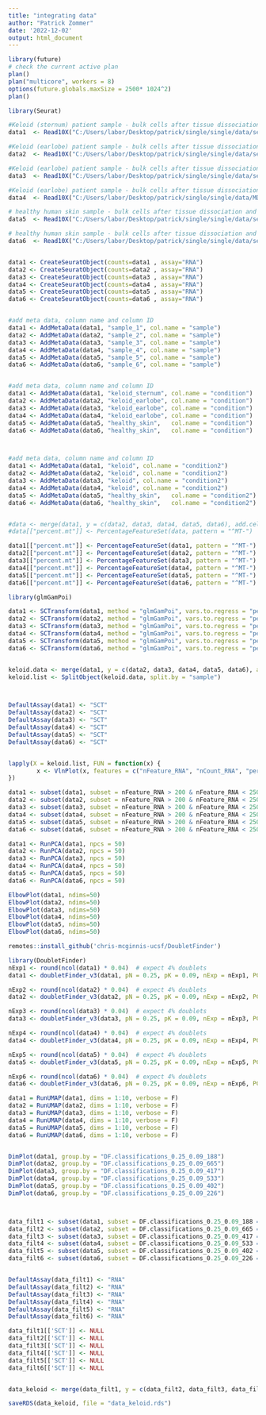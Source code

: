 ```yaml
---
title: "integrating data"
author: "Patrick Zommer"
date: '2022-12-02'
output: html_document
---
```




```r
library(future)
# check the current active plan
plan()
plan("multicore", workers = 8)
options(future.globals.maxSize = 2500* 1024^2)
plan()
```



```r
library(Seurat)

#Keloid (sternum) patient sample - bulk cells after tissue dissociation and death cell removal
data1  <- Read10X("C:/Users/labor/Desktop/patrick/single/single/data/set_4/MD001_DK1/filtered_feature_bc_matrix")

#Keloid (earlobe) patient sample - bulk cells after tissue dissociation and death cell removal.
data2  <- Read10X("C:/Users/labor/Desktop/patrick/single/single/data/set_16/MD004_DK3_Direder_4/filtered_feature_bc_matrix")

#Keloid (earlobe) patient sample - bulk cells after tissue dissociation and death cell removal,
data3  <- Read10X("C:/Users/labor/Desktop/patrick/single/single/data/set_20/MD005_DK4L_Direder_5/filtered_feature_bc_matrix")

#Keloid (earlobe) patient sample - bulk cells after tissue dissociation and death cell removal,
data4  <- Read10X("C:/Users/labor/Desktop/patrick/single/single/data/MD005_DK4R_Direder_5/filtered_feature_bc_matrix")

# healthy human skin sample - bulk cells after tissue dissociation and dead cell removal
data5  <- Read10X("C:/Users/labor/Desktop/patrick/single/single/data/set_30/MD007_DN2_NH_human_Direder_7/filtered_feature_bc_matrix")

# healthy human skin sample - bulk cells after tissue dissociation and dead cell removal
data6  <- Read10X("C:/Users/labor/Desktop/patrick/single/single/data/set_31/MD007_DN3_NH_human_Direder_7/filtered_feature_bc_matrix")


data1 <- CreateSeuratObject(counts=data1 , assay="RNA")
data2 <- CreateSeuratObject(counts=data2 , assay="RNA")
data3 <- CreateSeuratObject(counts=data3 , assay="RNA")
data4 <- CreateSeuratObject(counts=data4 , assay="RNA")
data5 <- CreateSeuratObject(counts=data5 , assay="RNA")
data6 <- CreateSeuratObject(counts=data6 , assay="RNA")


#add meta data, column name and column ID
data1 <- AddMetaData(data1, "sample_1", col.name = "sample")
data2 <- AddMetaData(data2, "sample_2", col.name = "sample")
data3 <- AddMetaData(data3, "sample_3", col.name = "sample")
data4 <- AddMetaData(data4, "sample_4", col.name = "sample")
data5 <- AddMetaData(data5, "sample_5", col.name = "sample")
data6 <- AddMetaData(data6, "sample_6", col.name = "sample")


#add meta data, column name and column ID
data1 <- AddMetaData(data1, "keloid_sternum", col.name = "condition")
data2 <- AddMetaData(data2, "keloid_earlobe", col.name = "condition")
data3 <- AddMetaData(data3, "keloid_earlobe", col.name = "condition")
data4 <- AddMetaData(data4, "keloid_earlobe", col.name = "condition")
data5 <- AddMetaData(data5, "healthy_skin",   col.name = "condition")
data6 <- AddMetaData(data6, "healthy_skin",   col.name = "condition")



#add meta data, column name and column ID
data1 <- AddMetaData(data1, "keloid", col.name = "condition2")
data2 <- AddMetaData(data2, "keloid", col.name = "condition2")
data3 <- AddMetaData(data3, "keloid", col.name = "condition2")
data4 <- AddMetaData(data4, "keloid", col.name = "condition2")
data5 <- AddMetaData(data5, "healthy_skin",   col.name = "condition2")
data6 <- AddMetaData(data6, "healthy_skin",   col.name = "condition2")


#data <- merge(data1, y = c(data2, data3, data4, data5, data6), add.cell.ids = c("k1", "k2", "k3", "k4", "k5", "k6"), project = "")
#data[["percent.mt"]] <- PercentageFeatureSet(data, pattern = "^MT-")

data1[["percent.mt"]] <- PercentageFeatureSet(data1, pattern = "^MT-")
data2[["percent.mt"]] <- PercentageFeatureSet(data2, pattern = "^MT-")
data3[["percent.mt"]] <- PercentageFeatureSet(data3, pattern = "^MT-")
data4[["percent.mt"]] <- PercentageFeatureSet(data4, pattern = "^MT-")
data5[["percent.mt"]] <- PercentageFeatureSet(data5, pattern = "^MT-")
data6[["percent.mt"]] <- PercentageFeatureSet(data6, pattern = "^MT-")
```


```r
library(glmGamPoi)

data1 <- SCTransform(data1, method = "glmGamPoi", vars.to.regress = "percent.mt", verbose = FALSE)
data2 <- SCTransform(data2, method = "glmGamPoi", vars.to.regress = "percent.mt", verbose = FALSE)
data3 <- SCTransform(data3, method = "glmGamPoi", vars.to.regress = "percent.mt", verbose = FALSE)
data4 <- SCTransform(data4, method = "glmGamPoi", vars.to.regress = "percent.mt", verbose = FALSE)
data5 <- SCTransform(data5, method = "glmGamPoi", vars.to.regress = "percent.mt", verbose = FALSE)
data6 <- SCTransform(data6, method = "glmGamPoi", vars.to.regress = "percent.mt", verbose = FALSE)


keloid.data <- merge(data1, y = c(data2, data3, data4, data5, data6), add.cell.ids = c("k1", "k2", "k3", "k4", "k5", "k6"), project = "")
keloid.list <- SplitObject(keloid.data, split.by = "sample")



DefaultAssay(data1) <- "SCT"
DefaultAssay(data2) <- "SCT"
DefaultAssay(data3) <- "SCT"
DefaultAssay(data4) <- "SCT"
DefaultAssay(data5) <- "SCT"
DefaultAssay(data6) <- "SCT"



```


```r

lapply(X = keloid.list, FUN = function(x) {
        x <- VlnPlot(x, features = c("nFeature_RNA", "nCount_RNA", "percent.mt"), ncol = 3)
})

```


```r

data1 <- subset(data1, subset = nFeature_RNA > 200 & nFeature_RNA < 2500 & nCount_RNA < 10000 & percent.mt < 10)
data2 <- subset(data2, subset = nFeature_RNA > 200 & nFeature_RNA < 2500 & nCount_RNA < 10000 & percent.mt < 10)
data3 <- subset(data3, subset = nFeature_RNA > 200 & nFeature_RNA < 2500 & nCount_RNA < 10000 & percent.mt < 10)
data4 <- subset(data4, subset = nFeature_RNA > 200 & nFeature_RNA < 2500 & nCount_RNA < 10000 & percent.mt < 10)
data5 <- subset(data5, subset = nFeature_RNA > 200 & nFeature_RNA < 2500 & nCount_RNA < 10000 & percent.mt < 10)
data6 <- subset(data6, subset = nFeature_RNA > 200 & nFeature_RNA < 2500 & nCount_RNA < 10000 & percent.mt < 10)
```



```r
data1 <- RunPCA(data1, npcs = 50)
data2 <- RunPCA(data2, npcs = 50)
data3 <- RunPCA(data3, npcs = 50)
data4 <- RunPCA(data4, npcs = 50)
data5 <- RunPCA(data5, npcs = 50)
data6 <- RunPCA(data6, npcs = 50)

ElbowPlot(data1, ndims=50)
ElbowPlot(data2, ndims=50)
ElbowPlot(data3, ndims=50)
ElbowPlot(data4, ndims=50)
ElbowPlot(data5, ndims=50)
ElbowPlot(data6, ndims=50)
```



```r
remotes::install_github('chris-mcginnis-ucsf/DoubletFinder')

library(DoubletFinder)
nExp1 <- round(ncol(data1) * 0.04)  # expect 4% doublets
data1 <- doubletFinder_v3(data1, pN = 0.25, pK = 0.09, nExp = nExp1, PCs = 1:20, sct=T)

nExp2 <- round(ncol(data2) * 0.04)  # expect 4% doublets
data2 <- doubletFinder_v3(data2, pN = 0.25, pK = 0.09, nExp = nExp2, PCs = 1:20, sct=T)

nExp3 <- round(ncol(data3) * 0.04)  # expect 4% doublets
data3 <- doubletFinder_v3(data3, pN = 0.25, pK = 0.09, nExp = nExp3, PCs = 1:20, sct=T)

nExp4 <- round(ncol(data4) * 0.04)  # expect 4% doublets
data4 <- doubletFinder_v3(data4, pN = 0.25, pK = 0.09, nExp = nExp4, PCs = 1:20, sct=T)

nExp5 <- round(ncol(data5) * 0.04)  # expect 4% doublets
data5 <- doubletFinder_v3(data5, pN = 0.25, pK = 0.09, nExp = nExp5, PCs = 1:20, sct=T)

nExp6 <- round(ncol(data6) * 0.04)  # expect 4% doublets
data6 <- doubletFinder_v3(data6, pN = 0.25, pK = 0.09, nExp = nExp6, PCs = 1:20, sct=T)
```




```r

data1 = RunUMAP(data1, dims = 1:10, verbose = F)
data2 = RunUMAP(data2, dims = 1:10, verbose = F)
data3 = RunUMAP(data3, dims = 1:10, verbose = F)
data4 = RunUMAP(data4, dims = 1:10, verbose = F)
data5 = RunUMAP(data5, dims = 1:10, verbose = F)
data6 = RunUMAP(data6, dims = 1:10, verbose = F)


DimPlot(data1, group.by = "DF.classifications_0.25_0.09_188")
DimPlot(data2, group.by = "DF.classifications_0.25_0.09_665")
DimPlot(data3, group.by = "DF.classifications_0.25_0.09_417")
DimPlot(data4, group.by = "DF.classifications_0.25_0.09_533")
DimPlot(data5, group.by = "DF.classifications_0.25_0.09_402")
DimPlot(data6, group.by = "DF.classifications_0.25_0.09_226")



data_filt1 <- subset(data1, subset = DF.classifications_0.25_0.09_188 == 'Singlet') #this approach works
data_filt2 <- subset(data2, subset = DF.classifications_0.25_0.09_665 == 'Singlet') #this approach works
data_filt3 <- subset(data3, subset = DF.classifications_0.25_0.09_417 == 'Singlet') #this approach works
data_filt4 <- subset(data4, subset = DF.classifications_0.25_0.09_533 == 'Singlet') #this approach works
data_filt5 <- subset(data5, subset = DF.classifications_0.25_0.09_402 == 'Singlet') #this approach works
data_filt6 <- subset(data6, subset = DF.classifications_0.25_0.09_226 == 'Singlet') #this approach works


DefaultAssay(data_filt1) <- "RNA"
DefaultAssay(data_filt2) <- "RNA"
DefaultAssay(data_filt3) <- "RNA"
DefaultAssay(data_filt4) <- "RNA"
DefaultAssay(data_filt5) <- "RNA"
DefaultAssay(data_filt6) <- "RNA"

data_filt1[['SCT']] <- NULL
data_filt2[['SCT']] <- NULL
data_filt3[['SCT']] <- NULL
data_filt4[['SCT']] <- NULL
data_filt5[['SCT']] <- NULL
data_filt6[['SCT']] <- NULL


data_keloid <- merge(data_filt1, y = c(data_filt2, data_filt3, data_filt4, data_filt5, data_filt6), add.cell.ids = c("sample_1", "sample_2", "sample_3", "sample_4", "sample_5", "sample_6"), project = "keloid")

```


```r
saveRDS(data_keloid, file = "data_keloid.rds")
```